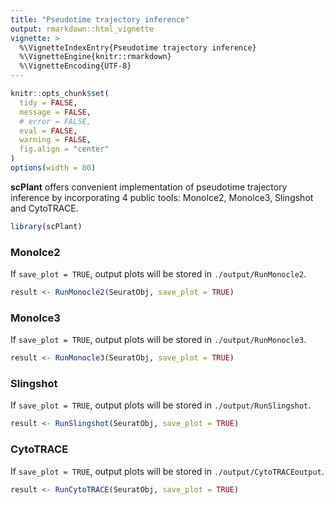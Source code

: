 ```yaml
---
title: "Pseudotime trajectory inference"
output: rmarkdown::html_vignette
vignette: >
  %\VignetteIndexEntry{Pseudotime trajectory inference}
  %\VignetteEngine{knitr::rmarkdown}
  %\VignetteEncoding{UTF-8}
---
```


```r
knitr::opts_chunk$set(
  tidy = FALSE,
  message = FALSE,
  # error = FALSE,
  eval = FALSE,
  warning = FALSE,
  fig.align = "center"
)
options(width = 80)
```

**scPlant** offers convenient implementation of pseudotime trajectory inference by incorporating 4 public tools: Monolce2, Monolce3, Slingshot and CytoTRACE.


```r
library(scPlant)
```

### Monolce2

If `save_plot = TRUE`, output plots will be stored in `./output/RunMonocle2`.

```r
result <- RunMonocle2(SeuratObj, save_plot = TRUE)
```

### Monolce3

If `save_plot = TRUE`, output plots will be stored in `./output/RunMonocle3`.

```r
result <- RunMonocle3(SeuratObj, save_plot = TRUE)
```


### Slingshot

If `save_plot = TRUE`, output plots will be stored in `./output/RunSlingshot`.

```r
result <- RunSlingshot(SeuratObj, save_plot = TRUE)
```

### CytoTRACE

If `save_plot = TRUE`, output plots will be stored in `./output/CytoTRACEoutput`.

```r
result <- RunCytoTRACE(SeuratObj, save_plot = TRUE)
```




